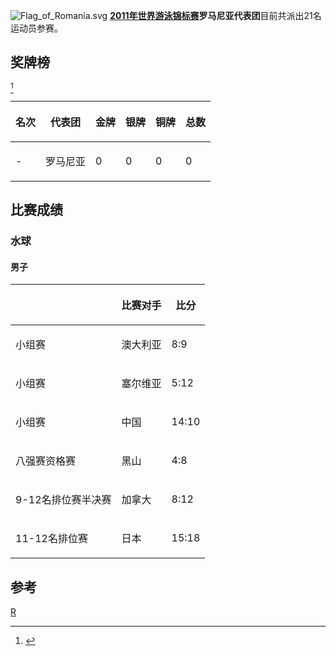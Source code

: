 [[Image:Flag_of_Romania.svg|thumb]]
'''[[2011年世界游泳锦标赛|2011年世界游泳锦标赛]]罗马尼亚代表团'''目前共派出21名运动员参赛。

==奖牌榜==
<ref>{{cite web |url=http://www.shanghai-fina2011.com/medal/index.html |title=存档副本 |accessdate=2011-07-26 |deadurl=yes |archiveurl=https://web.archive.org/web/20110720093114/http://www.shanghai-fina2011.com/medal/index.html |archivedate=2011-07-20 }}</ref>
{| class="wikitable"
|-
! 名次 !! 代表团 !! 金牌 !! 银牌 !! 铜牌 !! 总数
|-
| - || 罗马尼亚 || 0 || 0 || 0 || 0
|}
==比赛成绩==
===水球===
====男子====
{| class="wikitable"
|-
!  !! 比赛对手 !! 比分
|-
| 小组赛 || 澳大利亚  || 8:9
|-
| 小组赛 || 塞尔维亚 ||  5:12
|-
| 小组赛 || 中国  || 14:10 
|-
|八强赛资格赛|| 黑山 || 4:8
|-
|9-12名排位赛半决赛|| 加拿大 ||8:12
|-
|11-12名排位赛||日本||15:18
|}

==参考==
<references/>
[[分类:2011年世界游泳锦标赛代表团|R]]
{{2011年世界游泳锦标赛代表团}}